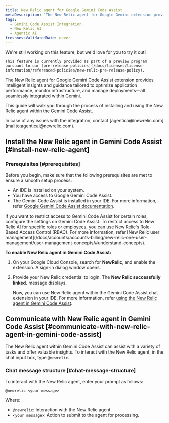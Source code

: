 ```yaml
---
title: New Relic agent for Google Gemini Code Assist
metaDescription: "The New Relic agent for Google Gemini extension provides intelligent insights and guidance tailored to optimize application performance, monitor infrastructure, and manage deployments—all seamlessly integrated within Gemini."
tags:
  - Gemini Code Assist Integration 
  - New Relic AI
  - Agentic AI
freshnessValidatedDate: never
---
```


<Callout title="preview">
    We're still working on this feature, but we'd love for you to try it out!

    This feature is currently provided as part of a preview program pursuant to our [pre-release policies](/docs/licenses/license-information/referenced-policies/new-relic-pre-release-policy).
</Callout>

The New Relic agent for Google Gemini Code Assist extension provides intelligent insights and guidance tailored to optimize application performance, monitor infrastructure, and manage deployments—all seamlessly integrated within Gemini.

This guide will walk you through the process of installing and using the New Relic agent within the Gemini Code Assist.

<Callout variant="tip" title="tip">
In case of any issues with the integration, contact [agenticai@newrelic.com](mailto:agenticai@newrelic.com).
</Callout>

## Install the New Relic agent in Gemini Code Assist [#install-new-relic-agent]

### Prerequisites [#prerequisites]

Before you begin, make sure that the following prerequisites are met to ensure a smooth setup process:

- An IDE is installed on your system.
- You have access to Google Gemini Code Assist.
- The Gemini Code Assist is installed in your IDE. For more information, refer [Google Gemini Code Assist documentation](https://cloud.google.com/gemini/docs/codeassist/overview).

<Callout variant="tip" title="tip">
If you want to restrict access to Gemini Code Assist for certain roles, configure the settings on Gemini Code Assist. To restrict access to New Relic AI for specific roles or employees, you can use New Relic's Role-Based Access Control (RBAC). For more information, refer [New Relic user management](/docs/accounts/accounts-billing/new-relic-one-user-management/user-management-concepts/#understand-concepts).
</Callout>

**To enable New Relic agent in Gemini Code Assist:**

1. On your <DNT>Google Cloud Console</DNT>, search for <DNT>**NewRelic**</DNT>, and enable the extension. A sign-in dialog window opens.
2. Provide your New Relic credential to login. The **New Relic successfully linked.** message displays.

    Now, you can use New Relic agent within the Gemini Code Assist chat extension in your IDE. For more information, refer [using the New Relic agent in Gemini Code Assist](#communicate-with-new-relic-agent-in-gemini-code-assist).


## Communicate with New Relic agent in Gemini Code Assist [#communicate-with-new-relic-agent-in-gemini-code-assist]

The New Relic agent within Gemini Code Assist can assist with a variety of tasks and offer valuable insights. To interact with the New Relic agent, in the chat input box, type `@newrelic`. 


### Chat message structure [#chat-message-structure]

To interact with the New Relic agent, enter your prompt as follows:

``` @newrelic <your message> ```

Where:

- `@newrelic`: Interaction with the New Relic agent.
- `<your message>`: Action to submit to the agent for processing.


